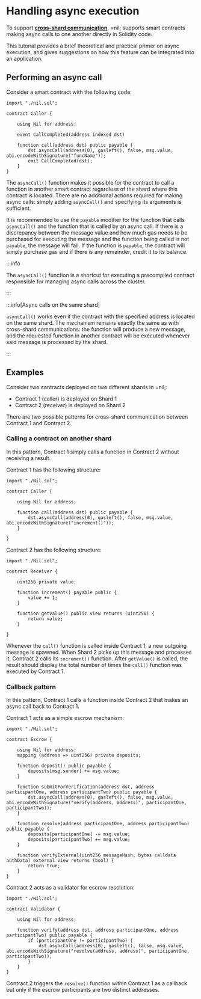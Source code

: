 # Handling async execution

To support [**cross-shard communication**](../../principles#cross-shard-communication), =nil; supports smart contracts making async calls to one another directly in Solidity code. 

This tutorial provides a brief theoretical and practical primer on async execution, and gives suggestions on how this feature can be integrated into an application.

## Performing an async call

Consider a smart contract with the following code:

```sol showLineNumbers
import "./nil.sol";

contract Caller {

    using Nil for address; 

    event CallCompleted(address indexed dst)

    function call(address dst) public payable {
        dst.asyncCall(address(0), gasleft(), false, msg.value, abi.encodeWithSignature("funcName"));
        emit CallCompleted(dst);
    }
}
```

The `asyncCall()` function makes it possible for the contract to call a function in another smart contract regardless of the shard where this contract is located. There are no additional actions required for making async calls: simply adding `asyncCall()` and specifying its arguments is sufficient.

It is recommended to use the `payable` modifier for the function that calls `asyncCall()` and the function that is called by an async call. If there is a discrepancy between the message value and how much gas needs to be purchased for executing the message and the function being called is not `payable`, the message will fail. If the function is `payable`, the contract will simply purchase gas and if there is any remainder, credit it to its balance.

:::info

The `asyncCall()` function is a shortcut for executing a precompiled contract responsible for managing async calls across the cluster.

:::

:::info[Async calls on the same shard]

`asyncCall()` works even if the contract with the specified address is located on the same shard. The mechanism remains exactly the same as with cross-shard communications: the function will produce a new message, and the requested function in another contract will be executed whenever said message is processed by the shard. 

:::


## Examples

Consider two contracts deployed on two different shards in =nil;:

* Contract 1 (caller) is deployed on Shard 1
* Contract 2 (receiver) is deployed on Shard 2

There are two possible patterns for cross-shard communication between Contract 1 and Contract 2.

### Calling a contract on another shard

In this pattern, Contract 1 simply calls a function in Contract 2 without receiving a result. 

Contract 1 has the following structure:

```solidity showLineNumbers
import "./Nil.sol";

contract Caller {

    using Nil for address; 

    function call(address dst) public payable {
        dst.asyncCall(address(0), gasleft(), false, msg.value, abi.encodeWithSignature("increment()"));
    }

}
```

Contract 2 has the following structure:

```solidity showLineNumbers
import "./Nil.sol";

contract Receiver {

    uint256 private value;

    function increment() payable public {
        value += 1;
    }

    function getValue() public view returns (uint256) {
        return value;
    }

}
```

Whenever the `call()` function is called inside Contract 1, a new outgoing message is spawned. When Shard 2 picks up this message and processes it, Contract 2 calls its `increment()` function. After `getValue()` is called, the result should display the total number of times the `call()` function was executed by Contract 1.

### Callback pattern

In this pattern, Contract 1 calls a function inside Contract 2 that makes an async call back to Contract 1.

Contract 1 acts as a simple escrow mechanism:

```solidity showLineNumbers
import "./Nil.sol";

contract Escrow {

    using Nil for address; 
    mapping (address => uint256) private deposits;

    function deposit() public payable {
        deposits[msg.sender] += msg.value;
    }

    function submitForVerification(address dst, address participantOne, address participantTwo) public payable {
        dst.asyncCall(address(0), gasleft(), false, msg.value, abi.encodeWithSignature("verify(address, address)", participantOne, participantTwo));
    }

    function resolve(address participantOne, address participantTwo) public payable {
        deposits[participantOne] -= msg.value;
        deposits[participantTwo] += msg.value;
    }

    function verifyExternal(uint256 messageHash, bytes calldata authData) external view returns (bool) {
        return true;
    }
}
```

Contract 2 acts as a validator for escrow resolution:

```solidity showLineNumbers
import "./Nil.sol";

contract Validator {
    
    using Nil for address;

    function verify(address dst, address participantOne, address participantTwo) public payable {
        if (participantOne != participantTwo) {
            dst.asyncCall(address(0), gasleft(), false, msg.value, abi.encodeWithSignature("resolve(address, address)", participantOne, participantTwo));
        }
    }
}
```

Contract 2 triggers the `resolve()` function within Contract 1 as a callback but only if the escrow participants are two distinct addresses.
